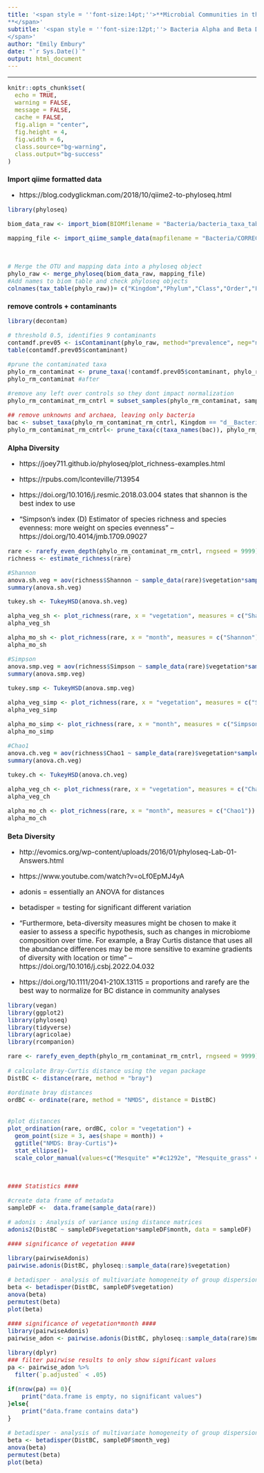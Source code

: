 ```yaml
---
title: '<span style = ''font-size:14pt;''>**Microbial Communities in the changing vegetation of the Chihuahuan Desert 
**</span>'
subtitle: '<span style = ''font-size:12pt;''> Bacteria Alpha and Beta Diversity
</span>'
author: "Emily Embury"
date: "`r Sys.Date()`"
output: html_document
---
```

<style type="text/css">
/* Whole document: */ 
body{
  font-size: 12pt;
}
/* Headers */
h1{
  font-size: 12pt;
}
</style>

---

```r
knitr::opts_chunk$set(
  echo = TRUE,              
  warning = FALSE,       
  message = FALSE,  
  cache = FALSE,        
  fig.align = "center", 
  fig.height = 4,
  fig.width = 6,
  class.source="bg-warning",
  class.output="bg-success"
)

```


# **Import qiime formatted data**
  - https://blog.codyglickman.com/2018/10/qiime2-to-phyloseq.html

```r
library(phyloseq)

biom_data_raw <- import_biom(BIOMfilename = "Bacteria/bacteria_taxa_table_raw.biom", refseqfilename = "Bacteria/bacteria-dna-sequences-rare.fasta")

mapping_file <- import_qiime_sample_data(mapfilename = "Bacteria/CORRECTED_metadata.tsv")



# Merge the OTU and mapping data into a phyloseq object
phylo_raw <- merge_phyloseq(biom_data_raw, mapping_file)
#Add names to biom table and check phyloseq objects
colnames(tax_table(phylo_raw))= c("Kingdom","Phylum","Class","Order","Family","Genus", "Species")
```
# **remove controls + contaminants**

```r
library(decontam)

# threshold 0.5, identifies 9 contaminants
contamdf.prev05 <- isContaminant(phylo_raw, method="prevalence", neg="neg", threshold=0.5)
table(contamdf.prev05$contaminant)

#prune the contaminated taxa
phylo_rm_contaminat <- prune_taxa(!contamdf.prev05$contaminant, phylo_raw)
phylo_rm_contaminat #after

#remove any left over controls so they dont impact normalization
phylo_rm_contaminat_rm_cntrl = subset_samples(phylo_rm_contaminat, sample.id != "CONTROL1-S1" & sample.id != "CONTROL2-S79" & sample.id != "CONTROL3-S109")

## remove unknowns and archaea, leaving only bacteria
bac <- subset_taxa(phylo_rm_contaminat_rm_cntrl, Kingdom == "d__Bacteria")
phylo_rm_contaminat_rm_cntrl<- prune_taxa(c(taxa_names(bac)), phylo_rm_contaminat_rm_cntrl)
```


# **Alpha Diversity**
  - https://joey711.github.io/phyloseq/plot_richness-examples.html
  - https://rpubs.com/lconteville/713954 


- https://doi.org/10.1016/j.resmic.2018.03.004 states that shannon is the best index to use

- "Simpson’s index (D) Estimator of species richness and species evenness: more weight on species evenness" -- https://doi.org/10.4014/jmb.1709.09027 

```r
rare <- rarefy_even_depth(phylo_rm_contaminat_rm_cntrl, rngseed = 9999)
richness <- estimate_richness(rare)

#Shannon
anova.sh.veg = aov(richness$Shannon ~ sample_data(rare)$vegetation*sample_data(rare)$month)
summary(anova.sh.veg)

tukey.sh <- TukeyHSD(anova.sh.veg)

alpha_veg_sh <- plot_richness(rare, x = "vegetation", measures = c("Shannon"))
alpha_veg_sh

alpha_mo_sh <- plot_richness(rare, x = "month", measures = c("Shannon"))
alpha_mo_sh

#Simpson
anova.smp.veg = aov(richness$Simpson ~ sample_data(rare)$vegetation*sample_data(rare)$month)
summary(anova.smp.veg)

tukey.smp <- TukeyHSD(anova.smp.veg)

alpha_veg_simp <- plot_richness(rare, x = "vegetation", measures = c("Simpson"))
alpha_veg_simp

alpha_mo_simp <- plot_richness(rare, x = "month", measures = c("Simpson"))
alpha_mo_simp

#Chao1
anova.ch.veg = aov(richness$Chao1 ~ sample_data(rare)$vegetation*sample_data(rare)$month)
summary(anova.ch.veg)

tukey.ch <- TukeyHSD(anova.ch.veg)

alpha_veg_ch <- plot_richness(rare, x = "vegetation", measures = c("Chao1"))
alpha_veg_ch

alpha_mo_ch <- plot_richness(rare, x = "month", measures = c("Chao1"))
alpha_mo_ch

```


# **Beta Diversity**

- http://evomics.org/wp-content/uploads/2016/01/phyloseq-Lab-01-Answers.html
- https://www.youtube.com/watch?v=oLf0EpMJ4yA 

- adonis = essentially an ANOVA for distances
- betadisper = testing for significant different variation


- "Furthermore, beta-diversity measures might be chosen to make it easier to assess a specific hypothesis, such as changes in microbiome composition over time. For example, a Bray Curtis distance that uses all the abundance differences may be more sensitive to examine gradients of diversity with location or time" -- https://doi.org/10.1016/j.csbj.2022.04.032 

-  https://doi.org/10.1111/2041-210X.13115 = proportions and rarefy are the best way to normalize for BC distance in community analyses
```r

library(vegan)
library(ggplot2)
library(phyloseq)
library(tidyverse)
library(agricolae)
library(rcompanion)

rare <- rarefy_even_depth(phylo_rm_contaminat_rm_cntrl, rngseed = 9999)
  
# calculate Bray-Curtis distance using the vegan package
DistBC <- distance(rare, method = "bray")

#ordinate bray distances
ordBC <- ordinate(rare, method = "NMDS", distance = DistBC)


#plot distances
plot_ordination(rare, ordBC, color = "vegetation") + 
  geom_point(size = 3, aes(shape = month)) +
  ggtitle("NMDS: Bray-Curtis")+
  stat_ellipse()+
  scale_color_manual(values=c("Mesquite" ="#c1292e", "Mesquite_grass" = "#e1bc29", "Grass" = "#679436", name = "vegetation"))



#### Statistics ####

#create data frame of metadata
sampleDF <-  data.frame(sample_data(rare))

# adonis : Analysis of variance using distance matrices
adonis2(DistBC ~ sampleDF$vegetation*sampleDF$month, data = sampleDF)

#### significance of vegetation ####

library(pairwiseAdonis)
pairwise.adonis(DistBC, phyloseq::sample_data(rare)$vegetation)

# betadisper - analysis of multivariate homogeneity of group dispersion (variances)
beta <- betadisper(DistBC, sampleDF$vegetation)
anova(beta)
permutest(beta)
plot(beta)

#### significance of vegetation*month ####
library(pairwiseAdonis)
pairwise_adon <- pairwise.adonis(DistBC, phyloseq::sample_data(rare)$month_veg)

library(dplyr)
### filter pairwise results to only show significant values
pa <- pairwise_adon %>%
  filter(`p.adjusted` < .05) 

if(nrow(pa) == 0){
    print("data.frame is empty, no significant values")
}else{
    print("data.frame contains data")
}

# betadisper - analysis of multivariate homogeneity of group dispersion (variances)
beta <- betadisper(DistBC, sampleDF$month_veg)
anova(beta)
permutest(beta)
plot(beta)


```
